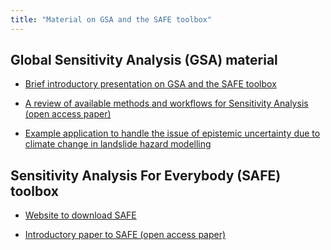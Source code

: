 ```yaml
---
title: "Material on GSA and the SAFE toolbox"
---
```


## Global Sensitivity Analysis (GSA) material

 - <a href="GSA_SAFE_intro.pdf#" class="download" title="Download GSA and SAFE intro as PDF">Brief introductory presentation on GSA and the SAFE toolbox</a>		

 - [A review of available methods and workflows for Sensitivity Analysis (open access paper)](https://www.sciencedirect.com/science/article/pii/S1364815216300287)
 
 - [Example application to handle the issue of epistemic uncertainty due to climate change in landslide hazard modelling](https://www.nat-hazards-earth-syst-sci.net/17/225/2017/nhess-17-225-2017-discussion.html)
 
 
## Sensitivity Analysis For Everybody (SAFE) toolbox
 
 - [Website to download SAFE](https://www.safetoolbox.info/)

- [Introductory paper to SAFE (open access paper)](https://www.sciencedirect.com/science/article/pii/S1364815215001188)


